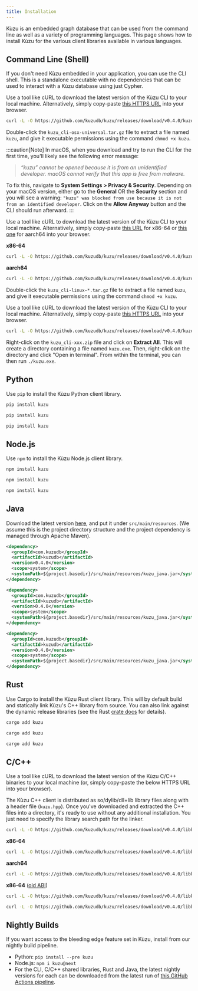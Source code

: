 ```yaml
---
title: Installation
---
```



Kùzu is an embedded graph database that can be used from the command line as well as
a variety of programming languages. This page shows how to install Kùzu for the various client
libraries available in various languages.

## Command Line (Shell)

If you don't need Kùzu embedded in your application, you can use the CLI shell. This is a standalone
executable with no dependencies that can be used to interact with a Kùzu database using just Cypher.

<Tabs>
<TabItem label="macOS">

Use a tool like cURL to download the latest version of the Kùzu CLI to your local machine. Alternatively,
simply copy-paste [this HTTPS URL](https://github.com/kuzudb/kuzu/releases/download/v0.4.0/kuzu_cli-osx-universal.tar.gz)
into your browser.

```bash
curl -L -O https://github.com/kuzudb/kuzu/releases/download/v0.4.0/kuzu_cli-osx-universal.tar.gz
```

Double-click the `kuzu_cli-osx-universal.tar.gz` file to extract a file named `kuzu`, and give it
executable permissions using the command `chmod +x kuzu`.

:::caution[Note]
In macOS, when you download and try to run the CLI for the first time, you'll likely see the following error message:

> _“kuzu” cannot be opened because it is from an unidentified developer.
> macOS cannot verify that this app is free from malware._

To fix this, navigate to **System Settings > Privacy & Security**. Depending on your macOS version, either go 
to the **General** OR the **Security** section and you will see a warning: `"kuzu" was blocked from use because it is not from an
identified developer`. Click on the **Allow Anyway** button and the CLI should run afterward.
:::

</TabItem>

<TabItem label="Linux">

Use a tool like cURL to download the latest version of the Kùzu CLI to your local machine. Alternatively,
simply copy-paste [this URL](https://github.com/kuzudb/kuzu/releases/download/v0.4.0/kuzu_cli-linux-x86_64.tar.gz)
for x86-64 or [this one](https://github.com/kuzudb/kuzu/releases/download/v0.4.0/kuzu_cli-linux-aarch64.tar.gz)
for aarch64 into your browser.

**x86-64**

```bash
curl -L -O https://github.com/kuzudb/kuzu/releases/download/v0.4.0/kuzu_cli-linux-x86_64.tar.gz
```

**aarch64**

```bash
curl -L -O https://github.com/kuzudb/kuzu/releases/download/v0.4.0/kuzu_cli-linux-aarch64.tar.gz
```

Double-click the `kuzu_cli-linux-*.tar.gz` file to extract a file named `kuzu`, and give it
executable permissions using the command `chmod +x kuzu`.

</TabItem>

<TabItem label="Windows">

Use a tool like cURL to download the latest version of the Kùzu CLI to your local machine. Alternatively,
simply copy-paste [this HTTPS URL](https://github.com/kuzudb/kuzu/releases/download/v0.4.0/kuzu_cli-windows-x86_64.zip)
into your browser.

```bash
curl -L -O https://github.com/kuzudb/kuzu/releases/download/v0.4.0/kuzu_cli-windows-x86_64.zip
```

Right-click on the `kuzu_cli-xxx.zip` file and click on **Extract All**. This will create a directory
containing a file named `kuzu.exe`. Then, right-click on the directory and click "Open in terminal".
From within the terminal, you can then run `./kuzu.exe`.

</TabItem>

</Tabs>

## Python

Use `pip` to install the Kùzu Python client library.

<Tabs>

<TabItem label="macOS">

```bash
pip install kuzu
```

</TabItem>

<TabItem label="Linux">

```bash
pip install kuzu
```

</TabItem>

<TabItem label="Windows">

```bash
pip install kuzu
```

</TabItem>

</Tabs>

## Node.js

Use `npm` to install the Kùzu Node.js client library.

<Tabs>

<TabItem label="macOS">

```bash
npm install kuzu
```

</TabItem>

<TabItem label="Linux">

```bash
npm install kuzu
```

</TabItem>

<TabItem label="Windows">

```bash
npm install kuzu
```

</TabItem>

</Tabs>

## Java

Download the latest version [here](https://github.com/kuzudb/kuzu/releases/download/v0.4.0/kuzu_java.jar),
and put it under `src/main/resources`. (We assume this is the project directory structure and the
project dependency is managed through Apache Maven).

<Tabs>

<TabItem label="macOS">

```xml
<dependency>
  <groupId>com.kuzudb</groupId>
  <artifactId>kuzudb</artifactId>
  <version>0.4.0</version>
  <scope>system</scope>
  <systemPath>${project.basedir}/src/main/resources/kuzu_java.jar</systemPath>
</dependency>
```

</TabItem>

<TabItem label="Linux">

```xml
<dependency>
  <groupId>com.kuzudb</groupId>
  <artifactId>kuzudb</artifactId>
  <version>0.4.0</version>
  <scope>system</scope>
  <systemPath>${project.basedir}/src/main/resources/kuzu_java.jar</systemPath>
</dependency>
```

</TabItem>

<TabItem label="Windows">

```xml
<dependency>
  <groupId>com.kuzudb</groupId>
  <artifactId>kuzudb</artifactId>
  <version>0.4.0</version>
  <scope>system</scope>
  <systemPath>${project.basedir}/src/main/resources/kuzu_java.jar</systemPath>
</dependency>
```

</TabItem>

## Rust

Use Cargo to install the Kùzu Rust client library. This will by default build and statically link Kùzu's C++
library from source. You can also link against the dynamic release libraries (see the Rust
[crate docs](https://docs.rs/kuzu/0.1.1-pre.31/kuzu/) for details).

<Tabs>

<TabItem label="macOS">

```bash
cargo add kuzu
```

</TabItem>

<TabItem label="Linux">

```bash
cargo add kuzu
```

</TabItem>

<TabItem label="Windows">

```bash
cargo add kuzu
```

</TabItem>

</Tabs>

## C/C++

Use a tool like cURL to download the latest version of the Kùzu C/C++ binaries to your local machine
(or, simply copy-paste the below HTTPS URL into your browser).

The Kùzu C++ client is distributed as so/dylib/dll+lib library files along with a header file (`kuzu.hpp`).
Once you've downloaded and extracted the C++ files into a directory, it's ready to use without
any additional installation. You just need to specify the library search path for the linker.

<Tabs>

<TabItem label="macOS">

```bash
curl -L -O https://github.com/kuzudb/kuzu/releases/download/v0.4.0/libkuzu-osx-universal.tar.gz
```

</TabItem>

<TabItem label="Linux">

**x86-64**

```bash
curl -L -O https://github.com/kuzudb/kuzu/releases/download/v0.4.0/libkuzu-linux-x86_64.tar.gz
```

**aarch64**

```bash
curl -L -O https://github.com/kuzudb/kuzu/releases/download/v0.4.0/libkuzu-linux-aarch64.tar.gz
```

**x86-64** ([old ABI](https://gcc.gnu.org/onlinedocs/libstdc++/manual/using_dual_abi.html))

```bash
curl -L -O https://github.com/kuzudb/kuzu/releases/download/v0.4.0/libkuzu-linux-old_abi-x86_64.tar.gz
```

</TabItem>

<TabItem label="Windows">

```bash
curl -L -O https://github.com/kuzudb/kuzu/releases/download/v0.4.0/libkuzu-windows-x86_64.zip
```

</TabItem>

</Tabs>

</Tabs>


## Nightly Builds

If you want access to the bleeding edge feature set in Kùzu, install from our nightly build pipeline.

- Python: `pip install --pre kuzu`
- Node.js: `npm i kuzu@next`
- For the CLI, C/C++ shared libraries, Rust and Java, the latest nightly versions for each can be
downloaded from the latest run of [this GitHub Actions pipeline](https://github.com/kuzudb/kuzu/actions/workflows/build-and-deploy.yml).